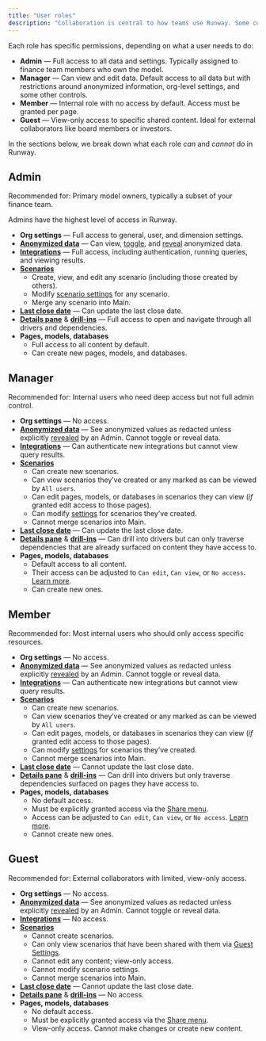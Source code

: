 ```yaml
---
title: "User roles"
description: "Collaboration is central to how teams use Runway. Some customers give their entire company access to portions of their model, while others use Runway for external collaboration with investors and board members. To support these varied use cases, Runway offers four user roles with different levels of access."
---
```


Each role has specific permissions, depending on what a user needs to do:

- **Admin** — Full access to all data and settings. Typically assigned to finance team members who own the model.
- **Manager** — Can view and edit data. Default access to all data but with restrictions around anonymized information, org-level settings, and some other controls.
- **Member** — Internal role with no access by default. Access must be granted per page.
- **Guest** — View-only access to specific shared content. Ideal for external collaborators like board members or investors.

In the sections below, we break down what each role _can_ and _cannot_ do in Runway.

## Admin

Recommended for: Primary model owners, typically a subset of your finance team.

Admins have the highest level of access in Runway.

- **Org settings** — Full access to general, user, and dimension settings.
- [**Anonymized data**](https://docs.runway.com/guides/sharing/data-anonymization) — Can view, [toggle](https://docs.runway.com/guides/sharing/data-anonymization#how-to-anonymize-data), and [reveal](https://docs.runway.com/guides/sharing/data-anonymization#revealing-anonymized-data-on-a-specific-page) anonymized data.
- [**Integrations**](https://docs.runway.com/integrations/intro-to-integrations) — Full access, including authentication, running queries, and viewing results.
- [**Scenarios**](https://docs.runway.com/concepts/scenarios)
  - Create, view, and edit any scenario (including those created by others).
  - Modify [scenario settings](https://docs.runway.com/concepts/scenarios#scenario-settings) for any scenario.
  - Merge any scenario into Main.
- [**Last close date**](https://docs.runway.com/concepts/last-close#last-close) — Can update the last close date.
- [**Details pane**](https://docs.runway.com/concepts/drivers/driver-details-pane#driver-details-pane) & [**drill-ins**](https://docs.runway.com/concepts/drivers/drill-ins#drill-ins) — Full access to open and navigate through all drivers and dependencies.
- **Pages, models, databases**
  - Full access to all content by default.
  - Can create new pages, models, and databases.

## Manager

Recommended for: Internal users who need deep access but not full admin control.

- **Org settings** — No access.
- [**Anonymized data**](https://docs.runway.com/guides/sharing/data-anonymization) — See anonymized values as redacted unless explicitly [revealed](https://docs.runway.com/guides/sharing/data-anonymization#revealing-anonymized-data-on-a-specific-page) by an Admin. Cannot toggle or reveal data.
- [**Integrations**](https://docs.runway.com/integrations/intro-to-integrations) — Can authenticate new integrations but cannot view query results.
- [**Scenarios**](https://docs.runway.com/concepts/scenarios)
  - Can create new scenarios.
  - Can view scenarios they’ve created or any marked as can be viewed by `All users`.
  - Can edit pages, models, or databases in scenarios they can view (_if_ granted edit access to those pages).
  - Can modify [settings](https://docs.runway.com/concepts/scenarios#scenario-settings) for scenarios they’ve created.
  - Cannot merge scenarios into Main.
- [**Last close date**](https://docs.runway.com/concepts/last-close#last-close) — Can update the last close date.
- [**Details pane**](https://docs.runway.com/concepts/drivers/driver-details-pane#driver-details-pane) & [**drill-ins**](https://docs.runway.com/concepts/drivers/drill-ins#drill-ins) — Can drill into drivers but can only traverse dependencies that are already surfaced on content they have access to.
- **Pages, models, databases**
  - Default access to all content.
  - Their access can be adjusted to `Can edit`, `Can view`, or `No access`. [Learn more](https://docs.runway.com/guides/sharing/access-levels).
  - Can create new ones.

## Member

Recommended for: Most internal users who should only access specific resources.

- **Org settings** — No access.
- [**Anonymized data**](https://docs.runway.com/guides/sharing/data-anonymization) — See anonymized values as redacted unless explicitly [revealed](https://docs.runway.com/guides/sharing/data-anonymization#revealing-anonymized-data-on-a-specific-page) by an Admin. Cannot toggle or reveal data.
- [**Integrations**](https://docs.runway.com/integrations/intro-to-integrations) — Can authenticate new integrations but cannot view query results.
- [**Scenarios**](https://docs.runway.com/concepts/scenarios)
  - Can create new scenarios.
  - Can view scenarios they’ve created or any marked as can be viewed by `All users`.
  - Can edit pages, models, or databases in scenarios they can view (_if_ granted edit access to those pages).
  - Can modify [settings](https://docs.runway.com/concepts/scenarios#scenario-settings) for scenarios they’ve created.
  - Cannot merge scenarios into Main.
- [**Last close date**](https://docs.runway.com/concepts/last-close#last-close) — Cannot update the last close date.
- [**Details pane**](https://docs.runway.com/concepts/drivers/driver-details-pane#driver-details-pane) & [**drill-ins**](https://docs.runway.com/concepts/drivers/drill-ins#drill-ins) — Can drill into drivers but only traverse dependencies surfaced on pages they have access to.
- **Pages, models, databases**
  - No default access.
  - Must be explicitly granted access via the [Share menu](https://docs.runway.com/guides/sharing/adding-users#adding-users-via-share-menu).
  - Access can be adjusted to `Can edit`, `Can view`, or `No access`. [Learn more](https://docs.runway.com/guides/sharing/access-levels).
  - Cannot create new ones.

## Guest

Recommended for: External collaborators with limited, view-only access.

- **Org settings** — No access.
- [**Anonymized data**](https://docs.runway.com/guides/sharing/data-anonymization) — See anonymized values as redacted unless explicitly [revealed](https://docs.runway.com/guides/sharing/data-anonymization#revealing-anonymized-data-on-a-specific-page) by an Admin. Cannot toggle or reveal data.
- [**Integrations**](https://docs.runway.com/integrations/intro-to-integrations) — No access.
- [**Scenarios**](https://docs.runway.com/concepts/scenarios)
  - Cannot create scenarios.
  - Can only view scenarios that have been shared with them via [Guest Settings](https://docs.runway.com/guides/sharing/adding-users#step-3%3A-manage-scenario-access-for-guests).
  - Cannot edit any content; view-only access.
  - Cannot modify scenario settings.
  - Cannot merge scenarios into Main.
- [**Last close date**](https://docs.runway.com/concepts/last-close#last-close) — Cannot update the last close date.
- [**Details pane**](https://docs.runway.com/concepts/drivers/driver-details-pane#driver-details-pane) & [**drill-ins**](https://docs.runway.com/concepts/drivers/drill-ins#drill-ins) — No access.
- **Pages, models, databases**
  - No default access.
  - Must be explicitly granted access via the [Share menu](https://docs.runway.com/guides/sharing/adding-users#adding-users-via-share-menu).
  - View-only access. Cannot make changes or create new content.
